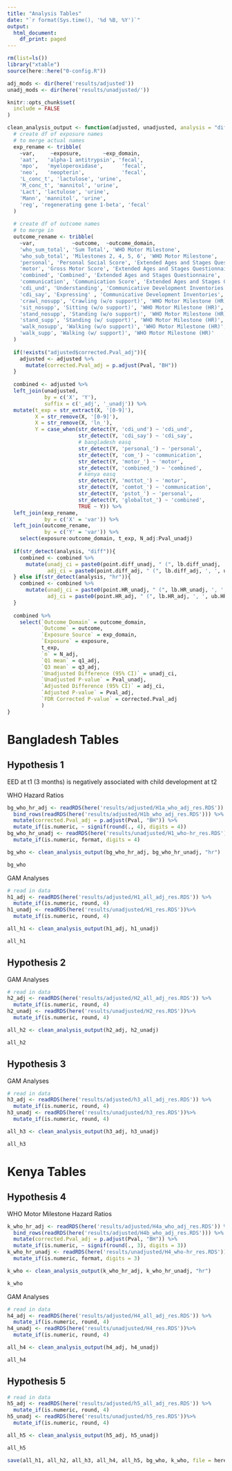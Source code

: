 ```yaml
---
title: "Analysis Tables"
date: "`r format(Sys.time(), '%d %B, %Y')`"
output:
  html_document:
    df_print: paged
---
```


```r
rm(list=ls())
library("xtable")
source(here::here("0-config.R"))

adj_mods <- dir(here('results/adjusted'))
unadj_mods <- dir(here('results/unadjusted/'))

knitr::opts_chunk$set(
  include = FALSE
)
```

```r
clean_analysis_output <- function(adjusted, unadjusted, analysis = "diff"){
  # create df of exposure names
  # to merge actual names
  exp_rename <- tribble(
    ~var,     ~exposure,       ~exp_domain,
    'aat',   'alpha-1 antitrypsin', 'fecal',
    'mpo',   'myeloperoxidase',      'fecal', 
    'neo',   'neopterin',            'fecal', 
    'L_conc_t', 'lactulose', 'urine', 
    'M_conc_t', 'mannitol', 'urine',
    'Lact', 'lactulose', 'urine', 
    'Mann', 'mannitol', 'urine',
    'reg', 'regenerating gene 1-beta', 'fecal'
  )
  
  # create df of outcome names
  # to merge in 
  outcome_rename <- tribble(
    ~var,            ~outcome,  ~outcome_domain,
    'who_sum_total', 'Sum Total', 'WHO Motor Milestone', 
    'who_sub_total', 'Milestones 2, 4, 5, 6', 'WHO Motor Milestone', 
    'personal', 'Personal Social Score', 'Extended Ages and Stages Questionnaire', 
    'motor', 'Gross Motor Score', 'Extended Ages and Stages Questionnaire', 
    'combined', 'Combined', 'Extended Ages and Stages Questionnaire', 
    'communication', 'Communication Score', 'Extended Ages and Stages Questionnaire', 
    'cdi_und', 'Understanding', 'Communicative Development Inventories', 
    'cdi_say', 'Expressing' , 'Communicative Development Inventories', 
    'crawl_nosupp', 'Crawling (w/o support)', 'WHO Motor Milestone (HR)',
    'sit_nosupp', 'Sitting (w/o support)', 'WHO Motor Milestone (HR)',
    'stand_nosupp', 'Standing (w/o support)', 'WHO Motor Milestone (HR)',
    'stand_supp', 'Standing (w/ support)', 'WHO Motor Milestone (HR)',
    'walk_nosupp', 'Walking (w/o support)', 'WHO Motor Milestone (HR)',
    'walk_supp', 'Walking (w/ support)', 'WHO Motor Milestone (HR)'
  )
  
  if(!exists("adjusted$corrected.Pval_adj")){
    adjusted <- adjusted %>% 
      mutate(corrected.Pval_adj = p.adjust(Pval, "BH"))
  }
  
  combined <- adjusted %>% 
  left_join(unadjusted, 
            by = c('X', 'Y'), 
            suffix = c('_adj', '_unadj')) %>% 
  mutate(t_exp = str_extract(X, '[0-9]'),
         X = str_remove(X, '[0-9]'), 
         X = str_remove(X, 'ln_'), 
         Y = case_when(str_detect(Y, 'cdi_und') ~ 'cdi_und',
                       str_detect(Y, 'cdi_say') ~ 'cdi_say',
                       # bangladesh easq
                       str_detect(Y, 'personal_') ~ 'personal',
                       str_detect(Y, 'com_') ~ 'communication',
                       str_detect(Y, 'motor_') ~ 'motor',
                       str_detect(Y, 'combined_') ~ 'combined',
                       # kenya easq
                       str_detect(Y, 'mottot_') ~ 'motor',
                       str_detect(Y, 'comtot_') ~ 'communication',
                       str_detect(Y, 'pstot_') ~ 'personal',
                       str_detect(Y, 'globaltot_') ~ 'combined',
                       TRUE ~ Y)) %>% 
  left_join(exp_rename, 
            by = c('X' = 'var')) %>% 
  left_join(outcome_rename, 
            by = c('Y' = 'var')) %>% 
    select(exposure:outcome_domain, t_exp, N_adj:Pval_unadj)
  
  if(str_detect(analysis, "diff")){
    combined <- combined %>% 
      mutate(unadj_ci = paste0(point.diff_unadj, " (", lb.diff_unadj, ', ', ub.diff_unadj,')'),
             adj_ci = paste0(point.diff_adj, " (", lb.diff_adj, ', ', ub.diff_adj,')')) 
  } else if(str_detect(analysis, "hr")){
    combined <- combined %>% 
      mutate(unadj_ci = paste0(point.HR_unadj, " (", lb.HR_unadj, ', ', ub.HR_unadj,')'),
             adj_ci = paste0(point.HR_adj, " (", lb.HR_adj, ', ', ub.HR_adj,')')) 
  }
  
  combined %>% 
    select(`Outcome Domain` = outcome_domain, 
           `Outcome` = outcome, 
           `Exposure Source` = exp_domain, 
           `Exposure` = exposure, 
           t_exp,
           `n` = N_adj, 
           `Q1 mean` = q1_adj, 
           `Q3 mean` = q3_adj, 
           `Unadjusted Difference (95% CI)` = unadj_ci, 
           `Unadjusted P-value` = Pval_unadj, 
           `Adjusted Difference (95% CI)` = adj_ci, 
           `Adjusted P-value` = Pval_adj, 
           `FDR Corrected P-value` = corrected.Pval_adj
           )
}
```

# Bangladesh Tables

## Hypothesis 1

EED at t1 (3 months) is negatively associated with child development at t2

WHO Hazard Ratios

```r
bg_who_hr_adj <- readRDS(here('results/adjusted/H1a_who_adj_res.RDS')) %>% 
  bind_rows(readRDS(here('results/adjusted/H1b_who_adj_res.RDS'))) %>% 
  mutate(corrected.Pval_adj = p.adjust(Pval, "BH")) %>% 
  mutate_if(is.numeric, ~ signif(round(., 4), digits = 4))
bg_who_hr_unadj <- readRDS(here('results/unadjusted/H1_who-hr_res.RDS')) %>% 
  mutate_if(is.numeric, format, digits = 4) 

bg_who <- clean_analysis_output(bg_who_hr_adj, bg_who_hr_unadj, "hr") 
```

```r
bg_who
```


GAM Analyses

```r
# read in data
h1_adj <- readRDS(here('results/adjusted/H1_all_adj_res.RDS')) %>% 
  mutate_if(is.numeric, round, 4)
h1_unadj <- readRDS(here('results/unadjusted/H1_res.RDS'))%>% 
  mutate_if(is.numeric, round, 4)

all_h1 <- clean_analysis_output(h1_adj, h1_unadj)
```

```r
all_h1
```


## Hypothesis 2

GAM Analyses

```r
# read in data
h2_adj <- readRDS(here('results/adjusted/H2_all_adj_res.RDS')) %>% 
  mutate_if(is.numeric, round, 4)
h2_unadj <- readRDS(here('results/unadjusted/H2_res.RDS'))%>% 
  mutate_if(is.numeric, round, 4)

all_h2 <- clean_analysis_output(h2_adj, h2_unadj)
```

```r
all_h2
```

## Hypothesis 3

GAM Analyses

```r
# read in data
h3_adj <- readRDS(here('results/adjusted/h3_all_adj_res.RDS')) %>% 
  mutate_if(is.numeric, round, 4)
h3_unadj <- readRDS(here('results/unadjusted/h3_res.RDS'))%>% 
  mutate_if(is.numeric, round, 4)

all_h3 <- clean_analysis_output(h3_adj, h3_unadj)
```

```r
all_h3
```

# Kenya Tables

## Hypothesis 4

WHO Motor Milestone Hazard Ratios

```r
k_who_hr_adj <- readRDS(here('results/adjusted/H4a_who_adj_res.RDS')) %>% 
  bind_rows(readRDS(here('results/adjusted/H4b_who_adj_res.RDS'))) %>% 
  mutate(corrected.Pval_adj = p.adjust(Pval, "BH")) %>% 
  mutate_if(is.numeric, ~ signif(round(., 3), digits = 3))
k_who_hr_unadj <- readRDS(here('results/unadjusted/H4_who-hr_res.RDS')) %>% 
  mutate_if(is.numeric, format, digits = 3) 

k_who <- clean_analysis_output(k_who_hr_adj, k_who_hr_unadj, "hr") 
```

```r
k_who
```

GAM Analyses

```r
# read in data
h4_adj <- readRDS(here('results/adjusted/H4_all_adj_res.RDS')) %>% 
  mutate_if(is.numeric, round, 4)
h4_unadj <- readRDS(here('results/unadjusted/H4_res.RDS'))%>% 
  mutate_if(is.numeric, round, 4)

all_h4 <- clean_analysis_output(h4_adj, h4_unadj)
```

```r
all_h4
```

## Hypothesis 5

```r
# read in data
h5_adj <- readRDS(here('results/adjusted/h5_all_adj_res.RDS')) %>% 
  mutate_if(is.numeric, round, 4)
h5_unadj <- readRDS(here('results/unadjusted/h5_res.RDS'))%>% 
  mutate_if(is.numeric, round, 4)

all_h5 <- clean_analysis_output(h5_adj, h5_unadj)
```

```r
all_h5
```

```r
save(all_h1, all_h2, all_h3, all_h4, all_h5, bg_who, k_who, file = here::here("tables/all_tables.RData"))
```



